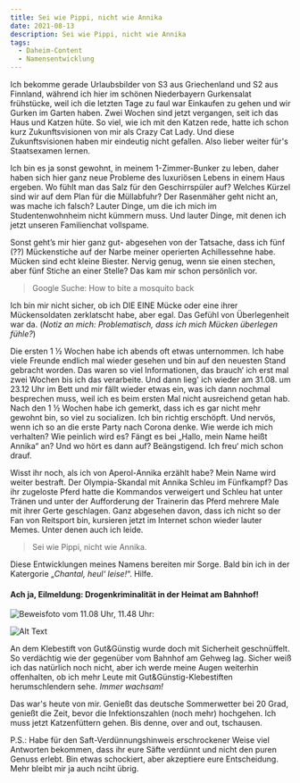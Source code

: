 ```yaml
---
title: Sei wie Pippi, nicht wie Annika
date: 2021-08-13
description: Sei wie Pippi, nicht wie Annika
tags:
  - Daheim-Content
  - Namensentwicklung
---
```


Ich bekomme gerade Urlaubsbilder von S3 aus Griechenland und S2 aus Finnland, während ich hier im schönen Niederbayern Gurkensalat frühstücke, weil ich die letzten Tage
zu faul war Einkaufen zu gehen und wir Gurken im Garten haben. Zwei Wochen sind jetzt vergangen, seit ich das Haus und Katzen hüte. So viel, wie ich mit den Katzen rede, 
hatte ich schon kurz Zukunftsvisionen von mir als Crazy Cat Lady. Und diese Zukunftsvisionen haben mir eindeutig nicht gefallen. Also lieber weiter für's Staatsexamen 
lernen.

Ich bin es ja sonst gewohnt, in meinem 1-Zimmer-Bunker zu leben, daher haben sich hier ganz neue Probleme des luxuriösen Lebens in einem Haus ergeben. Wo fühlt man das Salz 
für den Geschirrspüler auf? Welches Kürzel sind wir auf dem Plan für die Müllabfuhr? Der Rasenmäher geht nicht an, was mache ich falsch? Lauter Dinge, um die ich mich im 
Studentenwohnheim nicht kümmern muss. Und lauter Dinge, mit denen ich jetzt unseren Familienchat vollspame. 

Sonst geht’s mir hier ganz gut- abgesehen von der Tatsache, dass ich fünf (??) Mückenstiche auf der Narbe meiner operierten Achillessehne habe. Mücken sind echt kleine 
Biester. Nervig genug, wenn sie einen stechen, aber fünf Stiche an einer Stelle? Das kam mir schon persönlich vor.

> Google Suche: How to bite a mosquito back 

Ich bin mir nicht sicher, ob ich DIE EINE Mücke oder eine ihrer Mückensoldaten zerklatscht habe, aber egal. Das Gefühl von Überlegenheit war da. (_Notiz an mich: 
Problematisch, dass ich mich Mücken überlegen fühle?_)

Die ersten 1 ½ Wochen habe ich abends oft etwas unternommen. Ich habe viele Freunde endlich mal wieder gesehen und bin auf den neuesten Stand gebracht worden. 
Das waren so viel Informationen, das brauch‘ ich erst mal zwei Wochen bis ich das verarbeite. Und dann lieg' ich wieder am 31.08. um 23.12 Uhr im Bett und mir fällt wieder etwas 
ein, was ich dann nochmal besprechen muss, weil ich es beim ersten Mal nicht ausreichend getan hab.  Nach den 1 ½ Wochen habe ich gemerkt, dass ich es gar nicht mehr gewohnt bin, so viel 
zu socializen. Ich bin richtig erschöpft. Und nervös, wenn ich so an die erste Party nach Corona denke. Wie werde ich mich verhalten? Wie peinlich wird es? Fängt es bei „Hallo, 
mein Name heißt Annika“ an? Und wo hört es dann auf? Beängstigend. Ich freu‘ mich schon drauf. 

Wisst ihr noch, als ich von Aperol-Annika erzählt habe? Mein Name wird weiter bestraft. Der Olympia-Skandal mit Annika Schleu im Fünfkampf? Das ihr zugeloste Pferd hatte 
die Kommandos verweigert und Schleu hat unter Tränen und unter der Aufforderung der Trainerin das Pferd mehrere Male mit ihrer Gerte geschlagen. Ganz abgesehen davon, 
dass ich nicht so der Fan von Reitsport bin, kursieren jetzt im Internet schon wieder lauter Memes. Unter denen auch ich leide.

> Sei wie Pippi, nicht wie Annika. 

Diese Entwicklungen meines Namens bereiten mir Sorge. Bald bin ich in der Katergorie „_Chantal, heul‘ leise!_“. Hilfe. 

#### Ach ja, Eilmeldung: Drogenkriminalität in der Heimat am Bahnhof! 

![Beweisfoto](/images/logo.png)
vom 11.08 Uhr, 11.48 Uhr: 

![Alt Text](https://i.pinimg.com/originals/0a/77/f3/0a77f3918b2a9aee960d652f33064b3d.jpg) 

An dem Klebestift von Gut&Günstig wurde doch mit Sicherheit geschnüffelt. So verdächtig wie der gegenüber vom Bahnhof am Gehweg lag. Sicher weiß ich das natürlich noch 
nicht, aber ich werde meine Augen weiterhin offenhalten, ob ich mehr Leute mit Gut&Günstig-Klebestiften herumschlendern sehe. _Immer wachsam!_

Das war's heute von mir. Genießt das deutsche Sommerwetter bei 20 Grad, genießt die Zeit, bevor die Infektionszahlen (noch mehr) hochgehen. 
Ich muss jetzt Katzenfüttern gehen. Bis denne, over and out, tschausen. 

P.S.: Habe für den Saft-Verdünnungshinweis erschrockener Weise viel Antworten bekommen, dass ihr eure Säfte verdünnt und nicht den puren Genuss erlebt. Bin etwas schockiert, 
aber akzeptiere eure Entscheidung. Mehr bleibt mir ja auch nciht übrig. 
